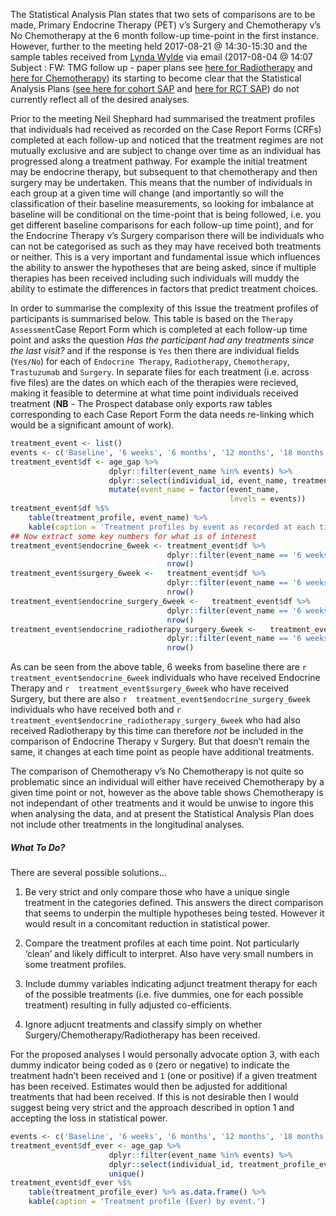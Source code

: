 The Statistical Analysis Plan states that two sets of comparisons are to be made, Primary Endocrine Therapy (PET) v's Surgery and Chemotherapy v's No Chemotherapy at the 6 month follow-up time-point in the first instance.  However, further to the meeting held 2017-08-21 @ 14:30-15:30 and the sample tables received from [Lynda Wylde](mailto:l.wyld@sheffield.ac.uk) via email (2017-08-04 @ 14:07 Subject : FW: TMG follow up - paper plans see [here for Radiotherapy](https://docs.google.com/a/sheffield.ac.uk/document/d/1YO_ne-nfi4sEN-SLtcITz6g7cx9trXAAvYKEW2nii-I/edit?usp=sharing) and [here for Chemotherapy](https://docs.google.com/a/sheffield.ac.uk/document/d/1MYX4ofFw3Os2WNsFdcWZW5e1v7cQBgoa43gmZyXePdI/edit?usp=sharing)) its starting to become clear that the Statistical Analysis Plans ([see here for cohort SAP](https://docs.google.com/a/sheffield.ac.uk/document/d/1cQHP8WJ7SLg8kKl5z68PkJBf_kAodHozT_h6Gcc0xTs/edit?usp=sharing) and [here for RCT SAP](https://docs.google.com/a/sheffield.ac.uk/document/d/1YQZ7Bp9h5Wpw0z1AJ_U4XL33tK0a2krQd1y8pJJKwWo/edit?usp=sharing)) do not currently reflect all of the desired analyses.

Prior to the meeting Neil Shephard had summarised the treatment profiles that individuals had received as recorded on the Case Report Forms (CRFs) completed at each follow-up and noticed that the treatment regimes are not mutually exclusive and are subject to change over time as an individual has progressed along a treatment pathway.  For example the initial treatment may be endocrine therapy, but subsequent to that chemotherapy and then surgery may be undertaken.  This means that the number of individuals in each group at a given time will change (and importantly so will the classification of their baseline measurements, so looking for imbalance at baseline will be conditional on the time-point that is being followed, i.e. you get different baseline comparisons for each follow-up time point), and for the Endocrine Therapy v's Surgery comparison there will be individuals who can not be categorised as such as they may have received both treatments or neither.  This is a very important and fundamental issue which influences the ability to answer the hypotheses that are being asked, since if multiple therapies has been received including such individuals will muddy the ability to estimate the differences in factors that predict treatment choices.

In order to summarise the complexity of this issue the treatment profiles of participants is summarised below.  This table is based on the `Therapy Assessment`Case Report Form which is completed at each follow-up time point and asks the question *Has the participant had any treatments since the last visit?* and if the response is `Yes` then there are individual fields (`Yes/No`) for each of `Endocrine Therapy`, `Radiotherapy`, `Chemotherapy`, `Trastuzumab` and `Surgery`.  In separate files for each treatment (i.e. across five files) are the dates on which each of the therapies were recieved, making it feasible to determine at what time point individuals received treatment (**NB** - The Prospect database only exports raw tables corresponding to each Case Report Form the data needs re-linking which would be a significant amount of work).

```r
treatment_event <- list()
events <- c('Baseline', '6 weeks', '6 months', '12 months', '18 months', '24 months')
treatment_event$df <- age_gap %>%
                      dplyr::filter(event_name %in% events) %>%
                      dplyr::select(individual_id, event_name, treatment_profile) %>%
                      mutate(event_name = factor(event_name,
                                                 levels = events))
treatment_event$df %$%
    table(treatment_profile, event_name) %>%
    kable(caption = 'Treatment profiles by event as recorded at each time point.')
## Now extract some key numbers for what is of interest
treatment_event$endocrine_6week <- treatment_event$df %>%
                                   dplyr::filter(event_name == '6 weeks' & treatment_profile == 'Endocrine') %>%
                                   nrow()
treatment_event$surgery_6week <-   treatment_event$df %>%
                                   dplyr::filter(event_name == '6 weeks' & treatment_profile == 'Surgery') %>%
                                   nrow()
treatment_event$endocrine_surgery_6week <-   treatment_event$df %>%
                                   dplyr::filter(event_name == '6 weeks' & treatment_profile == 'Endocrine + Surgery') %>%
                                   nrow()
treatment_event$endocrine_radiotherapy_surgery_6week <-   treatment_event$df %>%
                                   dplyr::filter(event_name == '6 weeks' & treatment_profile == 'Endocrine + Radiotherapy + Surgery') %>%
                                   nrow()


```

As can be seen from the above table, 6 weeks from baseline there are `r treatment_event$endocrine_6week` individuals who have received Endocrine Therapy and `r  treatment_event$surgery_6week` who have received Surgery, but there are also `r  treatment_event$endocrine_surgery_6week` individuals who have received both and `r treatment_event$endocrine_radiotherapy_surgery_6week` who had also received Radiotherapy by this time can therefore *not* be included in the comparison of Endocrine Therapy v Surgery.  But that doesn't remain the same, it changes at each time point as people have additional treatments.

The comparison of Chemotherapy v's No Chemotherapy is not quite so problematic since an individual will either have received Chemotherapy by a given time point or not, however as the above table shows Chemotherapy is not independant of other treatments and it would be unwise to ingore this when analysing the data, and at present the Statistical Analysis Plan does not include other treatments in the longitudinal analyses.

##### What To Do?

There are several possible solutions...

1. Be very strict and only compare those who have a unique single treatment in the categories defined.  This answers the direct comparison that seems to underpin the multiple hypotheses being tested.  However it would result in a concomitant reduction in statistical power.

2. Compare the treatment profiles at each time point.  Not particularly 'clean' and likely difficult to interpret.  Also have very small numbers in some treatment profiles.

3. Include dummy variables indicating adjunct treatment therapy for each of the possible treatments (i.e. five dummies, one for each possible treatment) resulting in fully adjusted co-efficients.

4. Ignore adjucnt treatments and classify simply on whether Surgery/Chemotherapy/Radiotherapy has been received.

For the proposed analyses I would personally advocate option 3, with each dummy indicator being coded as `0` (zero or negative) to indicate the treatment hadn't been received and  `1` (one or positive) if a given treatment has been received.  Estimates would then be adjusted for additional treatments that had been received.  If this is not desirable then I would suggest being very strict and the approach described in option 1 and accepting the loss in statistical power.

```r
events <- c('Baseline', '6 weeks', '6 months', '12 months', '18 months', '24 months')
treatment_event$df_ever <- age_gap %>%
                      dplyr::filter(event_name %in% events) %>%
                      dplyr::select(individual_id, treatment_profile_ever) %>%
                      unique()
treatment_event$df_ever %$%
    table(treatment_profile_ever) %>% as.data.frame() %>%
    kable(caption = 'Treatment profile (Ever) by event.')

```
